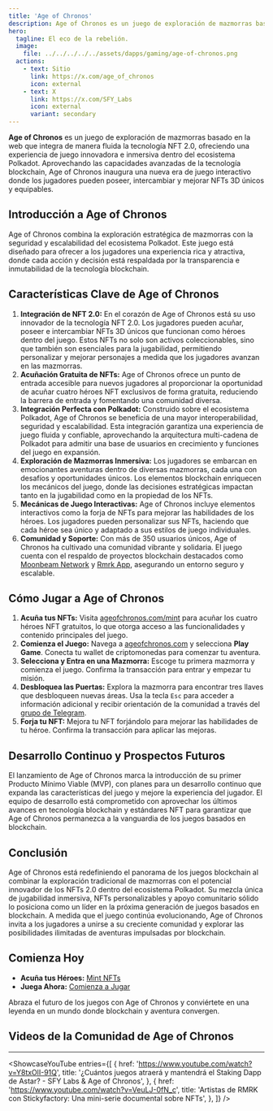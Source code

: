 ```yaml
---
title: 'Age of Chronos'
description: Age of Chronos es un juego de exploración de mazmorras basado en la web que utiliza tecnología NFT 2.0 para ofrecer una experiencia de juego inmersiva.
hero:
  tagline: El eco de la rebelión.
  image: 
    file: ../../../../../assets/dapps/gaming/age-of-chronos.png
  actions:
    - text: Sitio
      link: https://x.com/age_of_chronos
      icon: external
    - text: X
      link: https://x.com/SFY_Labs
      icon: external
      variant: secondary
---
```



**Age of Chronos** es un juego de exploración de mazmorras basado en la web que integra de manera fluida la tecnología NFT 2.0, ofreciendo una experiencia de juego innovadora e inmersiva dentro del ecosistema Polkadot. Aprovechando las capacidades avanzadas de la tecnología blockchain, Age of Chronos inaugura una nueva era de juego interactivo donde los jugadores pueden poseer, intercambiar y mejorar NFTs 3D únicos y equipables.

## Introducción a Age of Chronos
Age of Chronos combina la exploración estratégica de mazmorras con la seguridad y escalabilidad del ecosistema Polkadot. Este juego está diseñado para ofrecer a los jugadores una experiencia rica y atractiva, donde cada acción y decisión está respaldada por la transparencia e inmutabilidad de la tecnología blockchain.

## Características Clave de Age of Chronos
1. **Integración de NFT 2.0:** En el corazón de Age of Chronos está su uso innovador de la tecnología NFT 2.0. Los jugadores pueden acuñar, poseer e intercambiar NFTs 3D únicos que funcionan como héroes dentro del juego. Estos NFTs no solo son activos coleccionables, sino que también son esenciales para la jugabilidad, permitiendo personalizar y mejorar personajes a medida que los jugadores avanzan en las mazmorras.
2. **Acuñación Gratuita de NFTs:** Age of Chronos ofrece un punto de entrada accesible para nuevos jugadores al proporcionar la oportunidad de acuñar cuatro héroes NFT exclusivos de forma gratuita, reduciendo la barrera de entrada y fomentando una comunidad diversa.
3. **Integración Perfecta con Polkadot:** Construido sobre el ecosistema Polkadot, Age of Chronos se beneficia de una mayor interoperabilidad, seguridad y escalabilidad. Esta integración garantiza una experiencia de juego fluida y confiable, aprovechando la arquitectura multi-cadena de Polkadot para admitir una base de usuarios en crecimiento y funciones del juego en expansión.
4. **Exploración de Mazmorras Inmersiva:** Los jugadores se embarcan en emocionantes aventuras dentro de diversas mazmorras, cada una con desafíos y oportunidades únicos. Los elementos blockchain enriquecen los mecánicos del juego, donde las decisiones estratégicas impactan tanto en la jugabilidad como en la propiedad de los NFTs.
5. **Mecánicas de Juego Interactivas:** Age of Chronos incluye elementos interactivos como la forja de NFTs para mejorar las habilidades de los héroes. Los jugadores pueden personalizar sus NFTs, haciendo que cada héroe sea único y adaptado a sus estilos de juego individuales.
6. **Comunidad y Soporte:** Con más de 350 usuarios únicos, Age of Chronos ha cultivado una comunidad vibrante y solidaria. El juego cuenta con el respaldo de proyectos blockchain destacados como [Moonbeam Network](https://moonbeam.network/) y [Rmrk App](https://rmrk.app/), asegurando un entorno seguro y escalable.

## Cómo Jugar a Age of Chronos
1. **Acuña tus NFTs:** Visita [ageofchronos.com/mint](https://ageofchronos.com/mint) para acuñar los cuatro héroes NFT gratuitos, lo que otorga acceso a las funcionalidades y contenido principales del juego.
2. **Comienza el Juego:** Navega a [ageofchronos.com](https://ageofchronos.com/) y selecciona **Play Game**. Conecta tu wallet de criptomonedas para comenzar tu aventura.
3. **Selecciona y Entra en una Mazmorra:** Escoge tu primera mazmorra y comienza el juego. Confirma la transacción para entrar y empezar tu misión.
4. **Desbloquea las Puertas:** Explora la mazmorra para encontrar tres llaves que desbloqueen nuevas áreas. Usa la tecla `Esc` para acceder a información adicional y recibir orientación de la comunidad a través del [grupo de Telegram](https://t.me/ageofchronos).
5. **Forja tu NFT:** Mejora tu NFT forjándolo para mejorar las habilidades de tu héroe. Confirma la transacción para aplicar las mejoras.

## Desarrollo Continuo y Prospectos Futuros
El lanzamiento de Age of Chronos marca la introducción de su primer Producto Mínimo Viable (MVP), con planes para un desarrollo continuo que expanda las características del juego y mejore la experiencia del jugador. El equipo de desarrollo está comprometido con aprovechar los últimos avances en tecnología blockchain y estándares NFT para garantizar que Age of Chronos permanezca a la vanguardia de los juegos basados en blockchain.

## Conclusión
Age of Chronos está redefiniendo el panorama de los juegos blockchain al combinar la exploración tradicional de mazmorras con el potencial innovador de los NFTs 2.0 dentro del ecosistema Polkadot. Su mezcla única de jugabilidad inmersiva, NFTs personalizables y apoyo comunitario sólido lo posiciona como un líder en la próxima generación de juegos basados en blockchain. A medida que el juego continúa evolucionando, Age of Chronos invita a los jugadores a unirse a su creciente comunidad y explorar las posibilidades ilimitadas de aventuras impulsadas por blockchain.

## Comienza Hoy
- **Acuña tus Héroes:** [Mint NFTs](https://ageofchronos.com/mint)
- **Juega Ahora:** [Comienza a Jugar](https://ageofchronos.com)

Abraza el futuro de los juegos con Age of Chronos y conviértete en una leyenda en un mundo donde blockchain y aventura convergen.

## Videos de la Comunidad de Age of Chronos
------------
<ShowcaseYouTube
  entries={[
    {
      href: 'https://www.youtube.com/watch?v=Y8txOlI-91Q',
      title: '¿Cuántos juegos atraerá y mantendrá el Staking Dapp de Astar? - SFY Labs & Age of Chronos',
    },
        {
      href: 'https://www.youtube.com/watch?v=VeuLJ-0fN_c',
      title: 'Artistas de RMRK con Stickyfactory: Una mini-serie documental sobre NFTs',
    },
  ]} />
